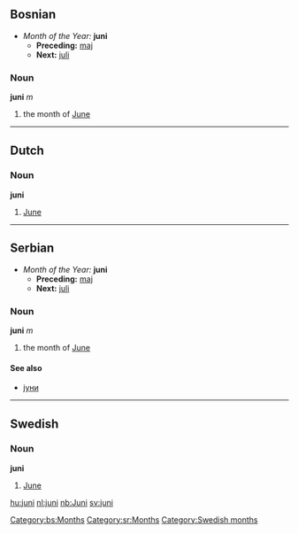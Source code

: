 ==Bosnian==
*''Month of the Year:'' '''juni'''
**'''Preceding:''' [[maj]]
**'''Next:''' [[juli]]
===Noun===
'''juni''' ''m''
#the month of [[June]]
[[Category:bs:Months]]
----
==Dutch==
===Noun===
'''juni'''
#[[June]]
----

==Serbian==
*''Month of the Year:'' '''juni'''
**'''Preceding:''' [[maj]]
**'''Next:''' [[juli]]
===Noun===
'''juni''' ''m''
#the month of [[June]]
====See also====
*[[јуни]]
[[Category:sr:Months]]
----
==Swedish==
===Noun===
'''juni'''
#[[June]]
[[Category:Swedish months]]

[[hu:juni]]
[[nl:juni]]
[[nb:Juni]]
[[sv:juni]]